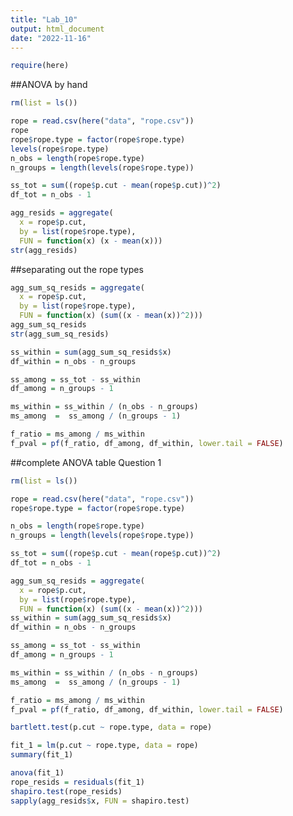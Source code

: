 ```yaml
---
title: "Lab_10"
output: html_document
date: "2022-11-16"
---
```


```r
require(here)
```


##ANOVA by hand
```r
rm(list = ls())

rope = read.csv(here("data", "rope.csv"))
rope
rope$rope.type = factor(rope$rope.type)
levels(rope$rope.type)
n_obs = length(rope$rope.type)
n_groups = length(levels(rope$rope.type))

```

```r
ss_tot = sum((rope$p.cut - mean(rope$p.cut))^2)
df_tot = n_obs - 1
```


```r
agg_resids = aggregate(
  x = rope$p.cut,
  by = list(rope$rope.type),
  FUN = function(x) (x - mean(x)))
str(agg_resids)
```

##separating out the rope types
```r
agg_sum_sq_resids = aggregate(
  x = rope$p.cut,
  by = list(rope$rope.type),
  FUN = function(x) (sum((x - mean(x))^2)))
agg_sum_sq_resids
str(agg_sum_sq_resids)
```


```r
ss_within = sum(agg_sum_sq_resids$x)
df_within = n_obs - n_groups

ss_among = ss_tot - ss_within
df_among = n_groups - 1

ms_within = ss_within / (n_obs - n_groups)
ms_among  =  ss_among / (n_groups - 1)

f_ratio = ms_among / ms_within
f_pval = pf(f_ratio, df_among, df_within, lower.tail = FALSE)

```
##complete ANOVA table Question 1
```r
rm(list = ls())

rope = read.csv(here("data", "rope.csv"))
rope$rope.type = factor(rope$rope.type)

n_obs = length(rope$rope.type)
n_groups = length(levels(rope$rope.type))

ss_tot = sum((rope$p.cut - mean(rope$p.cut))^2)
df_tot = n_obs - 1

agg_sum_sq_resids = aggregate(
  x = rope$p.cut,
  by = list(rope$rope.type),
  FUN = function(x) (sum((x - mean(x))^2)))
ss_within = sum(agg_sum_sq_resids$x)
df_within = n_obs - n_groups

ss_among = ss_tot - ss_within
df_among = n_groups - 1

ms_within = ss_within / (n_obs - n_groups)
ms_among  =  ss_among / (n_groups - 1)

f_ratio = ms_among / ms_within
f_pval = pf(f_ratio, df_among, df_within, lower.tail = FALSE)
```

```r
bartlett.test(p.cut ~ rope.type, data = rope)
```


```r
fit_1 = lm(p.cut ~ rope.type, data = rope)
summary(fit_1)

anova(fit_1)
rope_resids = residuals(fit_1)
shapiro.test(rope_resids)
sapply(agg_resids$x, FUN = shapiro.test)
```


